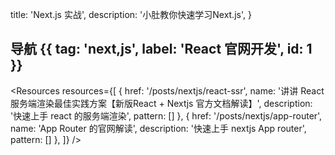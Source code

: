   title: 'Next.js 实战',
  description:
    '小肚教你快速学习Next.js',
}


## 导航 {{ tag: 'next,js', label: 'React 官网开发', id: 1 }}

<Resources resources={[
  {
    href: '/posts/nextjs/react-ssr',
    name: '讲讲 React 服务端渲染最佳实践方案【新版React + Nextjs 官方文档解读】',
    description: '快速上手 react 的服务端渲染',
    pattern: []
  },
  {
    href: '/posts/nextjs/app-router',
    name: 'App Router 的官网解读',
    description: '快速上手 nextjs App router',
    pattern: []
  },
]} />